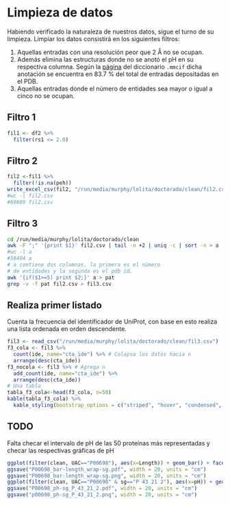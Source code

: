 # Limpieza de datos

Habiendo verificado la naturaleza de nuestros datos, sigue el turno de su limpieza. Limpiar los datos consistirá en los siguientes filtros:

1. Aquellas entradas con una resolución peor que 2 Å no se ocupan. 
2. Además elimina las estructuras donde no se anotó el pH en su respectiva columna. Según la [página](http://mmcif.wwpdb.org/dictionaries/mmcif_pdbx_v50.dic/Categories/exptl_crystal_grow.html) del diccionario `.mmcif` dicha anotación se encuentra en 83.7 % del total de entradas depositadas en el PDB.
3. Aquellas entradas donde el número de entidades sea mayor o igual a cinco no se ocupan.

## Filtro 1
```r
fil1 <- df2 %>%
  filter(rs1 <= 2.0)
```

## Filtro 2
```r
fil2 <-fil1 %>%
  filter(!is.na(peh))
write_excel_csv(fil2, "/run/media/murphy/lolita/doctorado/clean/fil2.csv")
#wc -l fil2.csv 
#69689 fil2.csv
```

## Filtro 3
```bash
cd /run/media/murphy/lolita/doctorado/clean
awk -F ";" '{print $1}' fil2.csv | tail -n +2 | uniq -c | sort -n > a
#wc -l a 
#58404 a
# a contiene dos columnas, la primera es el número
# de entidades y la segunda es el pdb id.
awk '{if($1>=5) print $2;}' a > pat
grep -v -f pat fil2.csv > fil3.csv
```

## Realiza primer listado
Cuenta la frecuencia del identificador de UniProt, con base en esto realiza una lista ordenada en orden descendente.

```r
fil3 <- read_csv("/run/media/murphy/lolita/doctorado/clean/fil3.csv")
f3_cola <- fil3 %>%
  count(ide, name="cta_ide") %>% # Colapsa los datos hacia n
  arrange(desc(cta_ide))
f3_nocola <- fil3 %>% # Agrega n
  add_count(ide, name="cta_ide") %>%
  arrange(desc(cta_ide))
# Una tabla
tabla_f3_cola<-head(f3_cola, n=50)
kable(tabla_f3_cola) %>%
  kable_styling(bootstrap_options = c("striped", "hover", "condensed", "responsive"), full_width=F)
```


## TODO
Falta checar el intervalo de pH de las 50 proteínas más representadas y checar las respectivas gráficas de pH

```r
ggplot(filter(clean, UAC=="P00698"), aes(x=Length)) + geom_bar() + facet_wrap( ~ sg) + xlab("Residuos de aminoácido") + ylab ("Número de estructuras")
ggsave("P00698_bar-length_wrap-sg.pdf", width = 20, units = "cm") 
ggsave("P00698_bar-length_wrap-sg.png", width = 20, units = "cm") 
ggplot(filter(clean, UAC=="P00698" & sg=="P 43 21 2"), aes(x=pH)) + geom_bar() + xlab("pH") + ylab ("Número de estructuras")
ggsave("P00698_ph-sg_P_43_21_2.pdf", width = 20, units = "cm") 
ggsave("p00698_ph-sg_P_43_21_2.png", width = 20, units = "cm") 
```

